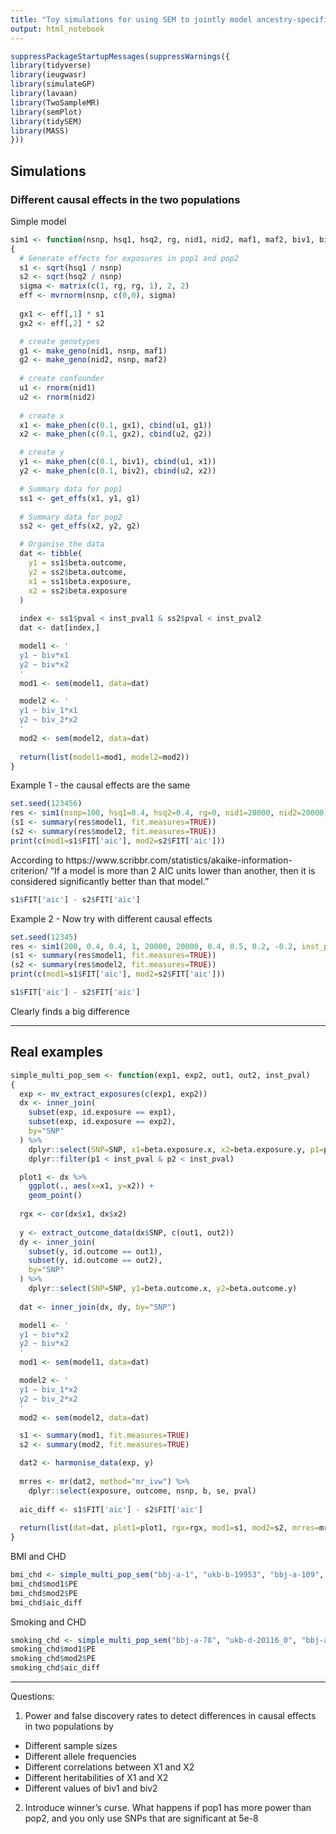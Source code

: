 ```yaml
---
title: "Toy simulations for using SEM to jointly model ancestry-specific effects and pleiotropy"
output: html_notebook
---
```


```r
suppressPackageStartupMessages(suppressWarnings({
library(tidyverse)
library(ieugwasr)
library(simulateGP)
library(lavaan)
library(TwoSampleMR)
library(semPlot)
library(tidySEM)
library(MASS)
}))
```

## Simulations

### Different causal effects in the two populations

Simple model

```r
sim1 <- function(nsnp, hsq1, hsq2, rg, nid1, nid2, maf1, maf2, biv1, biv2, inst_pval1, inst_pval2)
{
  # Generate effects for exposures in pop1 and pop2
  s1 <- sqrt(hsq1 / nsnp)
  s2 <- sqrt(hsq2 / nsnp)
  sigma <- matrix(c(1, rg, rg, 1), 2, 2)
  eff <- mvrnorm(nsnp, c(0,0), sigma)
  
  gx1 <- eff[,1] * s1
  gx2 <- eff[,2] * s2

  # create genotypes
  g1 <- make_geno(nid1, nsnp, maf1)
  g2 <- make_geno(nid2, nsnp, maf2)
  
  # create confounder
  u1 <- rnorm(nid1)
  u2 <- rnorm(nid2)
  
  # create x
  x1 <- make_phen(c(0.1, gx1), cbind(u1, g1))
  x2 <- make_phen(c(0.1, gx2), cbind(u2, g2))

  # create y
  y1 <- make_phen(c(0.1, biv1), cbind(u1, x1))
  y2 <- make_phen(c(0.1, biv2), cbind(u2, x2))

  # Summary data for pop1 
  ss1 <- get_effs(x1, y1, g1)
  
  # Summary data for pop2
  ss2 <- get_effs(x2, y2, g2)

  # Organise the data
  dat <- tibble(
  	y1 = ss1$beta.outcome,
  	y2 = ss2$beta.outcome,
  	x1 = ss1$beta.exposure,
  	x2 = ss2$beta.exposure
  )
  
  index <- ss1$pval < inst_pval1 & ss2$pval < inst_pval2
  dat <- dat[index,]

  model1 <- '
  y1 ~ biv*x1
  y2 ~ biv*x2
  '
  mod1 <- sem(model1, data=dat)

  model2 <- '
  y1 ~ biv_1*x1
  y2 ~ biv_2*x2
  '
  mod2 <- sem(model2, data=dat)
  
  return(list(model1=mod1, model2=mod2))
}
```

Example 1 - the causal effects are the same

```r
set.seed(123456)
res <- sim1(nsnp=100, hsq1=0.4, hsq2=0.4, rg=0, nid1=20000, nid2=20000, maf1=0.4, maf2=0.5, biv1=0.2, biv2=0.2, inst_pval1=1, inst_pval2=1)
(s1 <- summary(res$model1, fit.measures=TRUE))
(s2 <- summary(res$model2, fit.measures=TRUE))
print(c(mod1=s1$FIT['aic'], mod2=s2$FIT['aic']))
```

According to https://www.scribbr.com/statistics/akaike-information-criterion/ "If a model is more than 2 AIC units lower than another, then it is considered significantly better than that model."

```r
s1$FIT['aic'] - s2$FIT['aic']
```

Example 2 - Now try with different causal effects

```r
set.seed(12345)
res <- sim1(200, 0.4, 0.4, 1, 20000, 20000, 0.4, 0.5, 0.2, -0.2, inst_pval1=1, inst_pval2=1)
(s1 <- summary(res$model1, fit.measures=TRUE))
(s2 <- summary(res$model2, fit.measures=TRUE))
print(c(mod1=s1$FIT['aic'], mod2=s2$FIT['aic']))
```

```r
s1$FIT['aic'] - s2$FIT['aic']
```

Clearly finds a big difference

---

## Real examples

```r
simple_multi_pop_sem <- function(exp1, exp2, out1, out2, inst_pval)
{
  exp <- mv_extract_exposures(c(exp1, exp2))
  dx <- inner_join(
    subset(exp, id.exposure == exp1),
    subset(exp, id.exposure == exp2),
    by="SNP"
  ) %>%
    dplyr::select(SNP=SNP, x1=beta.exposure.x, x2=beta.exposure.y, p1=pval.exposure.x, p2=pval.exposure.y) %>%
    dplyr::filter(p1 < inst_pval & p2 < inst_pval)

  plot1 <- dx %>%
    ggplot(., aes(x=x1, y=x2)) +
    geom_point()
  
  rgx <- cor(dx$x1, dx$x2)
  
  y <- extract_outcome_data(dx$SNP, c(out1, out2))
  dy <- inner_join(
    subset(y, id.outcome == out1),
    subset(y, id.outcome == out2),
    by="SNP"
  ) %>%
    dplyr::select(SNP=SNP, y1=beta.outcome.x, y2=beta.outcome.y)
  
  dat <- inner_join(dx, dy, by="SNP")

  model1 <- '
  y1 ~ biv*x2
  y2 ~ biv*x2
  '
  mod1 <- sem(model1, data=dat)

  model2 <- '
  y1 ~ biv_1*x2
  y2 ~ biv_2*x2
  '
  mod2 <- sem(model2, data=dat)

  s1 <- summary(mod1, fit.measures=TRUE)
  s2 <- summary(mod2, fit.measures=TRUE)

  dat2 <- harmonise_data(exp, y)
  
  mrres <- mr(dat2, method="mr_ivw") %>%
    dplyr::select(exposure, outcome, nsnp, b, se, pval)
  
  aic_diff <- s1$FIT['aic'] - s2$FIT['aic']
  
  return(list(dat=dat, plot1=plot1, rgx=rgx, mod1=s1, mod2=s2, mrres=mrres, aic_diff=aic_diff))
}
```

BMI and CHD

```r
bmi_chd <- simple_multi_pop_sem("bbj-a-1", "ukb-b-19953", "bbj-a-109", "ieu-a-7", 0.0005)
bmi_chd$mod1$PE
bmi_chd$mod2$PE
bmi_chd$aic_diff
```


Smoking and CHD

```r
smoking_chd <- simple_multi_pop_sem("bbj-a-78", "ukb-d-20116_0", "bbj-a-109", "ieu-a-7", 0.0005)
smoking_chd$mod1$PE
smoking_chd$mod2$PE
smoking_chd$aic_diff
```


---

Questions:

1. Power and false discovery rates to detect differences in causal effects in two populations by
  - Different sample sizes
  - Different allele frequencies
  - Different correlations between X1 and X2
  - Different heritabilities of X1 and X2
  - Different values of biv1 and biv2

2. Introduce winner's curse. What happens if pop1 has more power than pop2, and you only use SNPs that are significant at 5e-8


